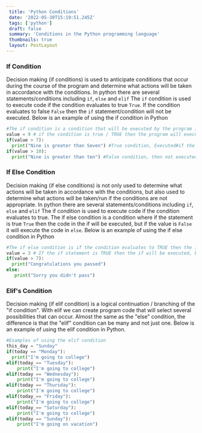 ```yaml
---
 title: 'Python Conditions'
 date: '2022-05-30T15:19:51.245Z'
 tags: ['python']
 draft: false
 summary: 'Conditions in the Python programming language'
 thumbnails: true
 layout: PostLayout
---
```


### If Condition

Decision making (if conditions) is used to anticipate conditions that occur during the course of the program and determine what actions will be taken in accordance with the conditions.
In python there are several statements/conditions including `if`, `else` and `elif` The `if` condition is used to execute code if the condition evaluates to true `True`.
If the condition evaluates to false `False` then the `if` statement/condition will not be executed.
Below is an example of using the if condition in Python

```python:condition-if.py
#The if condition is a condition that will be executed by the program if it is true or TRUE
value = 9 # if the condition is true / TRUE then the program will execute the command below
if(value > 7):
  print("Nine is greater than Seven") #True condition, Executed#if the condition is false/FALSE then the program will not execute the command below
if(value > 10):
  print("Nine is greater than ten") #False condition, then not executed
```

### If Else Condition

Decision making (if else conditions) is not only used to determine what actions will be taken in accordance with the conditions, but also used to determine what actions will be taken/run if the conditions are not appropriate.
In python there are several statements/conditions including `if`, `else` and `elif`
The if condition is used to execute code if the condition evaluates to true.
The if else condition is a condition where if the statement is true `True` then the code in the if will be executed, but if the value is `False` it will execute the code in `else`.
Below is an example of using the if else condition in Python

```python:condition-if-else.py
#The if else condition is if the condition evaluates to TRUE then the if code will be executed, but if it is FALSE then the else code will be executed
value = 3 # If the if statement is TRUE then the if will be executed, but if FALSE the else code will be executed.
if(value > 7):
  print("Congratulations you passed")
else:
   print("Sorry you didn't pass")
```

### Elif's Condition

Decision making (if elif condition) is a logical continuation / branching of the "if condition". With elif we can create program code that will select several possibilities that can occur. Almost the same as the "else" condition, the difference is that the "elif" condition can be many and not just one. Below is an example of using the elif condition in Python.

```python:elif.py
#Examples of using the elif condition
this_day = "Sunday"
if(today == "Monday"):
  print("I'm going to college")
elif(today_== "Tuesday"):
    print("I'm going to college")
elif(today == "Wednesday"):
    print("I'm going to college")
elif(today == "Thursday"):
    print("I'm going to college")
elif(today_== "Friday"):
    print("I'm going to college")
elif(today_== "Saturday"):
    print("I'm going to college")
elif(today == "Sunday"):
    print("I'm going on vacation")
```
